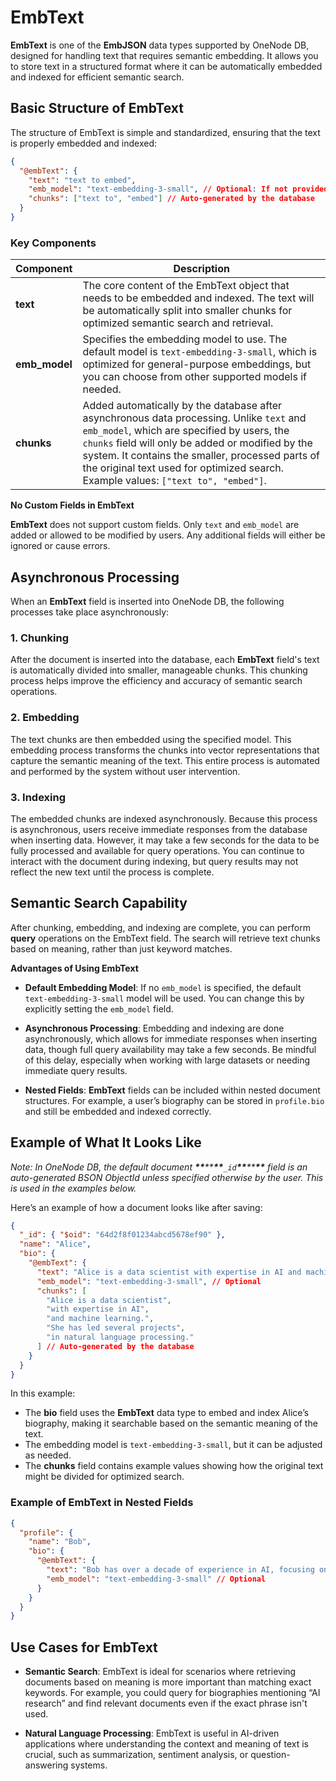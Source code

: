 
# EmbText

**EmbText** is one of the **EmbJSON** data types supported by OneNode DB, designed for handling text that requires semantic embedding. It allows you to store text in a structured format where it can be automatically embedded and indexed for efficient semantic search.

## Basic Structure of EmbText

The structure of EmbText is simple and standardized, ensuring that the text is properly embedded and indexed:

```json
{
  "@embText": {
    "text": "text to embed",
    "emb_model": "text-embedding-3-small", // Optional: If not provided, the default model 'text-embedding-3-small' will be used
    "chunks": ["text to", "embed"] // Auto-generated by the database
  }
}
```

### Key Components

| Component     | Description                                                                                                                                                                                                                                                                                                                            |
| ------------- | -------------------------------------------------------------------------------------------------------------------------------------------------------------------------------------------------------------------------------------------------------------------------------------------------------------------------------------- |
| **text**      | The core content of the EmbText object that needs to be embedded and indexed. The text will be automatically split into smaller chunks for optimized semantic search and retrieval.                                                                                                                                                    |
| **emb_model** | Specifies the embedding model to use. The default model is `text-embedding-3-small`, which is optimized for general-purpose embeddings, but you can choose from other supported models if needed.                                                                                                                                      |
| **chunks**    | Added automatically by the database after asynchronous data processing. Unlike `text` and `emb_model`, which are specified by users, the `chunks` field will only be added or modified by the system. It contains the smaller, processed parts of the original text used for optimized search. Example values: `["text to", "embed"]`. |

<Callout type="info">

**No Custom Fields in EmbText**

**EmbText** does not support custom fields. Only `text` and `emb_model` are added or allowed to be modified by users. Any additional fields will either be ignored or cause errors.&#x20;

</Callout>

## Asynchronous Processing

When an **EmbText** field is inserted into OneNode DB, the following processes take place asynchronously:

### 1. Chunking

After the document is inserted into the database, each **EmbText** field's text is automatically divided into smaller, manageable chunks. This chunking process helps improve the efficiency and accuracy of semantic search operations.

### 2. Embedding

The text chunks are then embedded using the specified model. This embedding process transforms the chunks into vector representations that capture the semantic meaning of the text. This entire process is automated and performed by the system without user intervention.

### 3. Indexing

The embedded chunks are indexed asynchronously. Because this process is asynchronous, users receive immediate responses from the database when inserting data. However, it may take a few seconds for the data to be fully processed and available for query operations. You can continue to interact with the document during indexing, but query results may not reflect the new text until the process is complete.

## Semantic Search Capability

After chunking, embedding, and indexing are complete, you can perform **query** operations on the EmbText field. The search will retrieve text chunks based on meaning, rather than just keyword matches.

<Callout>

**Advantages of Using EmbText**

- **Default Embedding Model**: If no `emb_model` is specified, the default `text-embedding-3-small` model will be used. You can change this by explicitly setting the `emb_model` field.

- **Asynchronous Processing**: Embedding and indexing are done asynchronously, which allows for immediate responses when inserting data, though full query availability may take a few seconds. Be mindful of this delay, especially when working with large datasets or needing immediate query results.

- **Nested Fields**: **EmbText** fields can be included within nested document structures. For example, a user’s biography can be stored in `profile.bio` and still be embedded and indexed correctly.

</Callout>

## Example of What It Looks Like

_Note: In OneNode DB, the default document **************\*\***************\*\***************\*\***************`_id`**************\*\***************\*\***************\*\*************** field is an auto-generated BSON ObjectId unless specified otherwise by the user. This is used in the examples below._

Here’s an example of how a document looks like after saving:

```json
{
  "_id": { "$oid": "64d2f8f01234abcd5678ef90" },
  "name": "Alice",
  "bio": {
    "@embText": {
      "text": "Alice is a data scientist with expertise in AI and machine learning. She has led several projects in natural language processing.",
      "emb_model": "text-embedding-3-small", // Optional
      "chunks": [
        "Alice is a data scientist",
        "with expertise in AI",
        "and machine learning.",
        "She has led several projects",
        "in natural language processing."
      ] // Auto-generated by the database
    }
  }
}
```

In this example:

- The **bio** field uses the **EmbText** data type to embed and index Alice’s biography, making it searchable based on the semantic meaning of the text.
- The embedding model is `text-embedding-3-small`, but it can be adjusted as needed.
- The **chunks** field contains example values showing how the original text might be divided for optimized search.

### Example of EmbText in Nested Fields

```json
{
  "profile": {
    "name": "Bob",
    "bio": {
      "@embText": {
        "text": "Bob has over a decade of experience in AI, focusing on neural networks and deep learning.",
        "emb_model": "text-embedding-3-small" // Optional
      }
    }
  }
}
```

## Use Cases for EmbText

- **Semantic Search**: EmbText is ideal for scenarios where retrieving documents based on meaning is more important than matching exact keywords. For example, you could query for biographies mentioning “AI research” and find relevant documents even if the exact phrase isn't used.

- **Natural Language Processing**: EmbText is useful in AI-driven applications where understanding the context and meaning of text is crucial, such as summarization, sentiment analysis, or question-answering systems.
